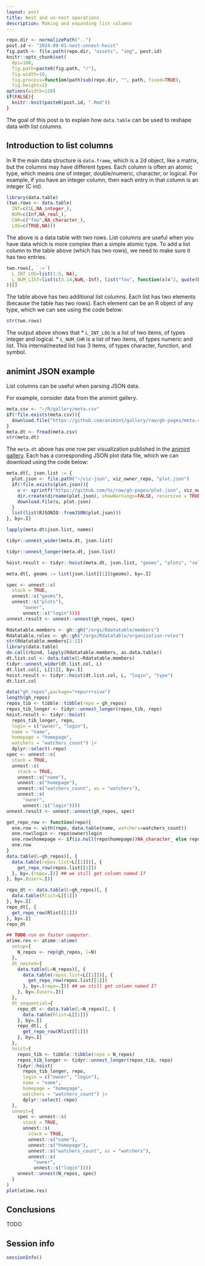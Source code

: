 ```yaml
---
layout: post
title: Nest and un-nest operations
description: Making and expanding list columns
---
```


```r
repo.dir <- normalizePath("..")
post.id <- "2024-09-01-nest-unnest-hoist"
fig.path <- file.path(repo.dir, "assets", "img", post.id)
knitr::opts_chunk$set(
  dpi=100,
  fig.path=paste0(fig.path, "/"),
  fig.width=10,
  fig.process=function(path)sub(repo.dir, "", path, fixed=TRUE),
  fig.height=2)
options(width=120)
if(FALSE){
  knitr::knit(paste0(post.id, ".Rmd"))
}
```

The goal of this post is to explain how `data.table` can be used to
reshape data with list columns.

## Introduction to list columns

In R the main data structure is `data.frame`, which is a 2d object,
like a matrix, but the columns may have different types. Each column
is often an atomic type, which means one of integer, double/numeric,
character, or logical. For example, if you have an integer column,
then each entry in that column is an integer (C int).

```r
library(data.table)
(two.rows <- data.table(
  INT=c(1L,NA_integer_),
  NUM=c(Inf,NA_real_),
  CHR=c("foo",NA_character_),
  LOG=c(TRUE,NA)))
```

The above is a data table with two rows.
List columns are useful when you have data which is more complex than a simple atomic type.
To add a list column to the table above (which has two rows), 
we need to make sure it has two entries.

```r
two.rows[, `:=`(
  L_INT_LOG=list(1:5, NA),
  L_NUM_LIST=list(c(3.14,NaN,-Inf), list("foo", function(x)x^2, quote(bar)))
)][]
```

The table above has two additional list columns. Each list has two
elements (because the table has two rows). Each element can be an R
object of any type, which we can see using the code below:

```r
str(two.rows)
```

The output above shows that
* `L_INT_LOG` is a list of two items, of types integer and logical.
* `L_NUM_CHR` is a list of two items, of types numeric and list. This
  internal/nested list has 3 items, of types character, function, and symbol.
  
## animint JSON example

List columns can be useful when parsing JSON data.

For example, consider data from the animint gallery.

```r
meta.csv <- "~/R/gallery/meta.csv"
if(!file.exists(meta.csv)){
  download.file("https://github.com/animint/gallery/raw/gh-pages/meta.csv", meta.csv)
}
meta.dt <- fread(meta.csv)
str(meta.dt)
```

The `meta.dt` above has one row per visualization published in the
[animint gallery](https://animint.github.io/gallery/). Each has a
corresponding JSON plot data file, which we can download using the
code below:

```r
meta.dt[, json.list := {
  plot.json <- file.path("~/viz-json", viz_owner_repo, "plot.json")
  if(!file.exists(plot.json)){
    u <- sprintf("https://github.com/%s/raw/gh-pages/plot.json", viz_owner_repo)
    dir.create(dirname(plot.json), showWarnings=FALSE, recursive = TRUE)
    download.file(u, plot.json)
  }
  list(list(RJSONIO::fromJSON(plot.json)))
}, by=.I]
```

```r
lapply(meta.dt$json.list, names)
```

```r
tidyr::unnest_wider(meta.dt, json.list)
```

```r
tidyr::unnest_longer(meta.dt, json.list)
```

```r
hoist.result <- tidyr::hoist(meta.dt, json.list, "geoms", "plots", "selectors")
```

```r
meta.dt[, geoms := list(json.list[[1]]$geoms), by=.I]
```

```r
spec <- unnest::s(
  stack = TRUE,
  unnest::s("geoms"),
  unnest::s("plots"),
      "owner",
      unnest::s("login"))))
unnest.result <- unnest::unnest(gh_repos, spec)
```

```r
Rdatatable.members <- gh::gh("/orgs/Rdatatable/members")
Rdatatable.roles <- gh::gh("/orgs/Rdatatable/organization-roles")
str(Rdatatable.members[1:2])
library(data.table)
do.call(rbind, lapply(Rdatatable.members, as.data.table))
dt.list.col <- data.table(L=Rdatatable.members)
tidyr::unnest_wider(dt.list.col, L)
dt.list.col[, L[[1]], by=.I]
hoist.result <- tidyr::hoist(dt.list.col, L, "login", "type")
dt.list.col

data("gh_repos",package="repurrrsive")
length(gh_repos)
repos_tib <- tibble::tibble(repo = gh_repos)
repos_tib_longer <- tidyr::unnest_longer(repos_tib, repo)
hoist.result <- tidyr::hoist(
  repos_tib_longer, repo,
  login = c("owner", "login"),
  name = "name",
  homepage = "homepage",
  watchers = "watchers_count") |>
  dplyr::select(-repo)
spec <- unnest::s(
  stack = TRUE,
  unnest::s(
    stack = TRUE,
    unnest::s("name"),
    unnest::s("homepage"),
    unnest::s("watchers_count", as = "watchers"),
    unnest::s(
      "owner",
      unnest::s("login"))))
unnest.result <- unnest::unnest(gh_repos, spec)

get_repo_row <- function(repo){
  one.row <- with(repo, data.table(name, watchers=watchers_count))
  one.row$login <- repo$owner$login
  one.row$homepage <- if(is.null(repo$homepage))NA_character_ else repo$homepage
  one.row
}
data.table(L=gh_repos)[, {
  data.table(repos.list=L[[1]])[, {
    get_repo_row(repos.list[[1]])
  }, by=.(repo=.I)] ## we still get column named I?
}, by=.(user=.I)]

repo_dt <- data.table(L=gh_repos)[, {
  data.table(Rlist=L[[1]])
}, by=.I]
repo_dt[, {
  get_repo_row(Rlist[[1]])
}, by=.I]
repo_dt

## TODO run on faster computer.
atime.res <- atime::atime(
  setup={
    N_repos <- rep(gh_repos, l=N)
  },
  dt_nested={
    data.table(L=N_repos)[, {
      data.table(repos.list=L[[1]])[, {
        get_repo_row(repos.list[[1]])
      }, by=.(repo=.I)] ## we still get column named I?
    }, by=.(user=.I)]
  }, 
  dt_sequential={
    repo_dt <- data.table(L=N_repos)[, {
      data.table(Rlist=L[[1]])
    }, by=.I]
    repo_dt[, {
      get_repo_row(Rlist[[1]])
    }, by=.I]
  },
  hoist={
    repos_tib <- tibble::tibble(repo = N_repos)
    repos_tib_longer <- tidyr::unnest_longer(repos_tib, repo)
    tidyr::hoist(
      repos_tib_longer, repo,
      login = c("owner", "login"),
      name = "name",
      homepage = "homepage",
      watchers = "watchers_count") |>
      dplyr::select(-repo)
  }, 
  unnest={
    spec <- unnest::s(
      stack = TRUE,
      unnest::s(
        stack = TRUE,
        unnest::s("name"),
        unnest::s("homepage"),
        unnest::s("watchers_count", as = "watchers"),
        unnest::s(
          "owner",
          unnest::s("login"))))
    unnest::unnest(N_repos, spec)
  }
)
plot(atime.res)
```

## Conclusions

TODO

## Session info

```r
sessionInfo()
```
